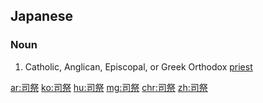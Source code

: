 ==Japanese==
{{ja-kanjitab|し|さい|yomi=on}}

===Noun===
{{ja-noun|しさい}}

# Catholic, Anglican, Episcopal, or Greek Orthodox [[priest]]

[[ar:司祭]]
[[ko:司祭]]
[[hu:司祭]]
[[mg:司祭]]
[[chr:司祭]]
[[zh:司祭]]